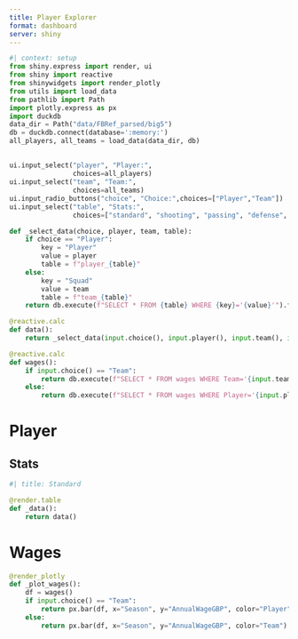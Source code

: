 ```yaml
---
title: Player Explorer
format: dashboard
server: shiny
---
```

```python
#| context: setup
from shiny.express import render, ui
from shiny import reactive
from shinywidgets import render_plotly
from utils import load_data
from pathlib import Path
import plotly.express as px
import duckdb
data_dir = Path("data/FBRef_parsed/big5")
db = duckdb.connect(database=':memory:')
all_players, all_teams = load_data(data_dir, db)
```

## {.sidebar}

```python
ui.input_select("player", "Player:",
                choices=all_players)
ui.input_select("team", "Team:",
                choices=all_teams)
ui.input_radio_buttons("choice", "Choice:",choices=["Player","Team"])
ui.input_select("table", "Stats:",
                choices=["standard", "shooting", "passing", "defense", "playing_time", "possession", "gca", "keepers", "keepers_adv", "misc"])

def _select_data(choice, player, team, table):
    if choice == "Player":
        key = "Player"
        value = player
        table = f"player_{table}"
    else:
        key = "Squad"
        value = team
        table = f"team_{table}"
    return db.execute(f"SELECT * FROM {table} WHERE {key}='{value}'").fetchdf()

@reactive.calc
def data():
    return _select_data(input.choice(), input.player(), input.team(), input.table())

@reactive.calc
def wages():
    if input.choice() == "Team":
        return db.execute(f"SELECT * FROM wages WHERE Team='{input.team()}' ORDER BY Season").fetchdf()
    else:
        return db.execute(f"SELECT * FROM wages WHERE Player='{input.player()}' ORDER BY Season").fetchdf()
```
# Player

## Stats {.tabset}

```python
#| title: Standard

@render.table
def _data():
    return data()
```

# Wages

```python
@render_plotly
def _plot_wages():
    df = wages()
    if input.choice() == "Team":
        return px.bar(df, x="Season", y="AnnualWageGBP", color="Player")
    else:
        return px.bar(df, x="Season", y="AnnualWageGBP", color="Team")
```